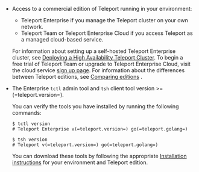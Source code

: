- Access to a commercial edition of Teleport running in your environment:
  
  - Teleport Enterprise if you manage the Teleport cluster on your own network.
  - Teleport Team or Teleport Enterprise Cloud if you access Teleport as a managed cloud-based service.
  
  For information about setting up a self-hosted Teleport Enterprise cluster, see [Deploying a High 
  Availability Teleport Cluster](../../deploy-a-cluster/high-availability.mdx).
  To begin a free trial of Teleport Team or upgrade to Teleport Enterprise Cloud, visit the cloud
  service [sign up page](https://goteleport.com/signup/).
  For information about the differences between Teleport editions, see [Comparing 
  editions](../choose-an-edition/introduction.mdx/#comparing-editions) .

- The Enterprise `tctl` admin tool and `tsh` client tool version >= (=teleport.version=). 
  
  You can verify the tools you have installed by running the following commands:

  ```code
  $ tctl version
  # Teleport Enterprise v(=teleport.version=) go(=teleport.golang=)
  
  $ tsh version
  # Teleport v(=teleport.version=) go(=teleport.golang=)
  ```

  You can download these tools by following the appropriate [Installation 
  instructions](../installation.mdx/#installation-instructions) for your environment and Teleport edition.
